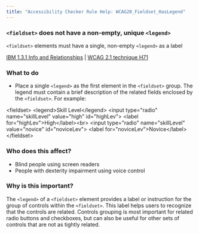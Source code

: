 ```yaml
---
title: "Accessibility Checker Rule Help: WCAG20_Fieldset_HasLegend"
---
```


<div className="toolHelp">
<Row>
<Column colLg={11} colMd={5} colSm={4} className="toolMain">

<div id="locLevel"></div>

### `<fieldset>` does not have a non-empty, unique `<legend>`
`<fieldset>` elements must have a single, non-empty `<legend>` as a label

[IBM 1.3.1 Info and Relationships](https://www.ibm.com/able/guidelines/ci162/info_and_relationships.html) | [WCAG 2.1 technique H71](https://www.w3.org/WAI/WCAG21/Techniques/html/H71)

<div id="locSnippet"></div>

### What to do

 * Place a single `<legend>` as the first element in the `<fieldset>` group. The legend must contain a brief description of the related fields enclosed by the `<fieldset>`.
For example:

<CodeSnippet type="multi" light={true}>&lt;fieldset&gt;
       &lt;legend&gt;Skill Level&lt;/legend&gt;
       &lt;input type="radio" name="skillLevel" value="high" id="highLev"&gt;
       &lt;label for="highLev"&gt;High&lt;/label&gt;&lt;br&gt;
       &lt;input type="radio" name="skillLevel" value="novice" id="noviceLev"&gt;
       &lt;label for="noviceLev"&gt;Novice&lt;/label&gt;
&lt;/fieldset&gt;</CodeSnippet>

</Column>
<Column colLg={5} colMd={3} colSm={4} className="toolLeft">

### Who does this affect?

* Blind people using screen readers
* People with dexterity impairment using voice control

### Why is this important?

The `<legend>` of a `<fieldset>` element provides a label or instruction for the group of controls within the `<fieldset>`. This label helps users to recognize that the controls are related. Controls grouping is most important for related radio buttons and checkboxes, but can also be useful for other sets of controls that are not as tightly related.

</Column>
</Row>
</div>
